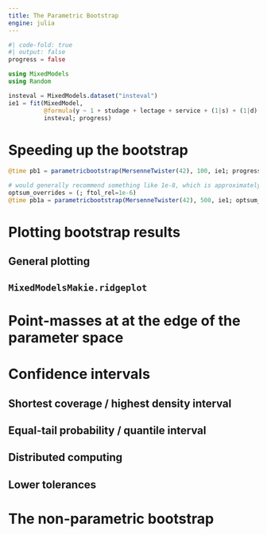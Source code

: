 ```yaml
---
title: The Parametric Bootstrap
engine: julia
---
```


```julia
#| code-fold: true
#| output: false
progress = false
```

```julia
using MixedModels
using Random
```

```julia
insteval = MixedModels.dataset("insteval")
ie1 = fit(MixedModel,
          @formula(y ~ 1 + studage + lectage + service + (1|s) + (1|d) + (1|dept)),
          insteval; progress)

```

# Speeding up the bootstrap

```julia
@time pb1 = parametricbootstrap(MersenneTwister(42), 100, ie1; progress)
```

```julia
# would generally recommend something like 1e-8, which is approximately single precision
optsum_overrides = (; ftol_rel=1e-6)
@time pb1a = parametricbootstrap(MersenneTwister(42), 500, ie1; optsum_overrides, progress)
```

# Plotting bootstrap results

## General plotting

## `MixedModelsMakie.ridgeplot`

# Point-masses at at the edge of the parameter space

# Confidence intervals

## Shortest coverage / highest density interval

## Equal-tail probability / quantile interval


## Distributed computing

## Lower tolerances

# The non-parametric bootstrap
